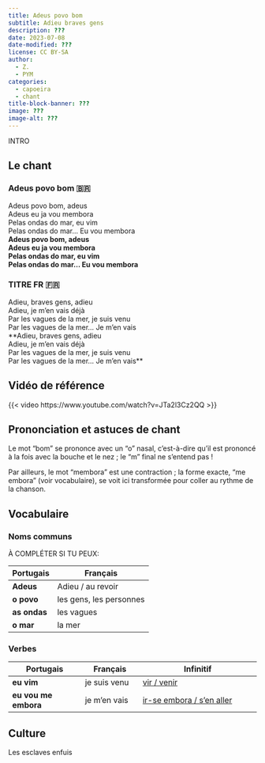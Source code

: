 ```yaml
---
title: Adeus povo bom
subtitle: Adieu braves gens
description: ???
date: 2023-07-08
date-modified: ???
license: CC BY-SA
author: 
  - Z.
  - PYM
categories: 
  - capoeira
  - chant
title-block-banner: ???
image: ???
image-alt: ???
---
```


INTRO

## Le chant

::: {layout-ncol=2}

### Adeus povo bom 🇧🇷

| Adeus povo bom, adeus
| Adeus eu ja vou membora
| Pelas ondas do mar, eu vim
| Pelas ondas do mar... Eu vou membora
| **Adeus povo bom, adeus**
| **Adeus eu ja vou membora**
| **Pelas ondas do mar, eu vim**
| **Pelas ondas do mar... Eu vou membora**

### TITRE FR 🇫🇷

| Adieu, braves gens, adieu
| Adieu, je m'en vais déjà
| Par les vagues de la mer, je suis venu
| Par les vagues de la mer... Je m'en vais
| **Adieu, braves gens, adieu
| Adieu, je m'en vais déjà
| Par les vagues de la mer, je suis venu
| Par les vagues de la mer... Je m'en vais**

:::

## Vidéo de référence

{{< video https://www.youtube.com/watch?v=JTa2l3Cz2QQ >}}

## Prononciation et astuces de chant

Le mot "bom" se prononce avec un "o" nasal, c'est-à-dire qu'il est prononcé à la fois avec la bouche et le nez ; le "m" final ne s'entend pas !

Par ailleurs, le mot "membora" est une contraction ; la forme exacte, "me embora" (voir vocabulaire), se voit ici transformée pour coller au rythme de la chanson.

## Vocabulaire

### Noms communs

À COMPLÉTER SI TU PEUX:

| Portugais     | Français                |
| ------------- | --------------          |
| **Adeus**     | Adieu / au revoir       |
| **o povo**    | les gens, les personnes |
| **as ondas ** | les vagues              |
| **o mar**     | la mer                  |

### Verbes

| Portugais            | Français         | Infinitif                                 |
| -------------------- | ---------------- | --------------------------------          |
| **eu vim**           | je suis venu     | [vir / venir][vir]                        |
| **eu vou me embora** | je m'en vais     | [ir-se embora / s'en aller][ir-se embora] |

[vir]: https://la-conjugaison.nouvelobs.com/portugais/verbe/vir.php
[ir-se embora]: https://www.online-translator.com/conjugation%20and%20declination/portuguese/ir-se%20embora

## Culture

Les esclaves enfuis
